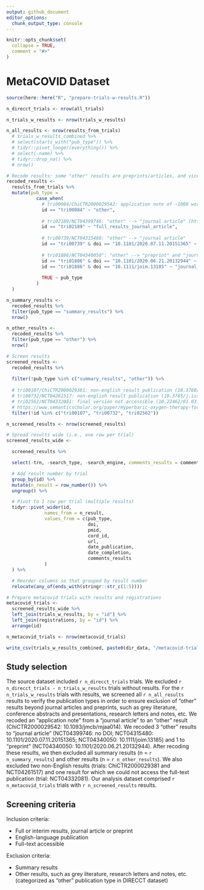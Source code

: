```yaml
---
output: github_document
editor_options: 
  chunk_output_type: console
---
```


<!-- README.md is generated from README.Rmd. Please edit that file -->

```r
knitr::opts_chunk$set(
  collapse = TRUE,
  comment = "#>"
)
```

# MetaCOVID Dataset

```r
source(here::here("R", "prepare-trials-w-results.R"))

n_direcct_trials <- nrow(all_trials)

n_trials_w_results <- nrow(trials_w_results)

n_all_results <- nrow(results_from_trials)
  # trials_w_results_combined %>% 
  # select(starts_with("pub_type")) %>% 
  # tidyr::pivot_longer(everything()) %>% 
  # select(-name) %>% 
  # tidyr::drop_na() %>% 
  # nrow()

# Recode results: some "other" results are preprints/articles, and vice-versa
recoded_results <-
  results_from_trials %>% 
  mutate(pub_type =
           case_when(
             # tri00084/ChiCTR2000029542: application note of ~1000 words (10.1093/jmcb/mjaa014)
             id == "tri00084" ~ "other",
             
             # tri02189/NCT04399746: "other" --> "journal article" (https://www.biomedres.info/biomedical-research/effects-of-ivermectinazithromycincholecalciferol-combined-therapy-on-covid19-infected-patients-a-proof-of-concept-study-14435.html)
             id == "tri02189" ~ "full_results_journal_article",
             
             # tri00739/NCT04315480: "other" --> "journal article"
             id == "tri00739" & doi == "10.1101/2020.07.11.20151365" ~ "journal_article",
             
             # tri01886/NCT04340050": "other" --> "preprint" and "journal article"
             id == "tri01886" & doi == "10.1101/2020.06.21.20132944" ~ "preprint",
             id == "tri01886" & doi == "10.1111/joim.13185" ~ "journal_article",
             
             TRUE ~ pub_type
           )
  )

n_summary_results <-
  recoded_results %>% 
  filter(pub_type == "summary_results") %>% 
  nrow()

n_other_results <-
  recoded_results %>% 
  filter(pub_type == "other") %>% 
  nrow()

# Screen results
screened_results <-
  recoded_results %>% 
  
  filter(!pub_type %in% c("summary_results", "other")) %>% 
  
  # tri00107/ChiCTR2000029381: non-english result publication (10.3760/cma.j.cn121430-20200406-00386)
  # tri00732/NCT04261517: non-english result publication (10.3785/j.issn.1008-9292.2020.03.03)
  # tri02562/NCT04332081: final version not accessible (10.22462/01.03.2020.1), but pre-proof found via semantic scholar: https://www.uhms.org/images/UHM-Journal/PRE-PROOF_-_HBO2_for_COVID_-_47-3_THIRD_QUARTER_2020_print_version_version_47-3.pdf
  # https://www.semanticscholar.org/paper/Hyperbaric-oxygen-therapy-for-COVID-19-patients-Gorenstein-Castellano/fc4bab1af1dfe771cac56ad2c5b42df67096f6c6
  filter(!id %in% c("tri00107", "tri00732", "tri02562"))

n_screened_results <- nrow(screened_results)

# Spread results wide (i.e., one row per trial)
screened_results_wide <-

  screened_results %>%

  select(-trn, -search_type, -search_engine, comments_results = comments) %>%

  # Add result number by trial
  group_by(id) %>%
  mutate(n_result = row_number()) %>%
  ungroup() %>%

  # Pivot to 1 row per trial (multiple results)
  tidyr::pivot_wider(id,
              names_from = n_result,
              values_from = c(pub_type,
                              doi,
                              pmid,
                              cord_id,
                              url,
                              date_publication,
                              date_completion,
                              comments_results
              )
  ) %>%

  # Reorder columns so that grouped by result number
  relocate(any_of(ends_with(stringr::str_c(1:5))))

# Prepare metacovid trials with results and registrations
metacovid_trials <-
  screened_results_wide %>% 
  left_join(trials_w_results, by = "id") %>%
  left_join(registrations, by = "id") %>%
  arrange(id)

n_metacovid_trials <- nrow(metacovid_trials)

write_csv(trials_w_results_combined, paste0(dir_data, "/metacovid-trials.csv"))
```

## Study selection

The source dataset included `r n_direcct_trials` trials. We excluded `r n_direcct_trials - n_trials_w_results` trials without results. For the `r n_trials_w_results` trials with results, we screened all `r n_all_results` results to verify the publication types in order to ensure exclusion of "other" results beyond journal articles and preprints, such as grey literature, conference abstracts and presentations, research letters and notes, etc. We recoded an "application note" from a "journal article" to an "other" result (ChiCTR2000029542: 10.1093/jmcb/mjaa014). We recoded 3 "other" results to "journal article" (NCT04399746: no DOI; NCT04315480: 10.1101/2020.07.11.20151365; NCT04340050: 10.1111/joim.13185) and 1 to "preprint" (NCT04340050: 10.1101/2020.06.21.20132944). After recoding these results, we then excluded all summary results (n = `r n_summary_results`) and other results (n = `r n_other_results`). We also excluded two non-English results (trials: ChiCTR2000029381 and NCT04261517) and one result for which we could not access the full-text publication (trial: NCT04332081). Our analysis dataset comprised `r n_metacovid_trials` trials with `r n_screened_results` results.

## Screening criteria

Inclusion criteria:

-   Full or interim results, journal article or preprint
-   English-language publication
-   Full-text accessible

Exclusion criteria:

-   Summary results
-   Other results, such as grey literature, research letters and notes, etc. (categorized as "other" publication type in DIRECCT dataset)
